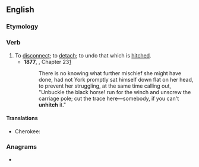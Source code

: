 ==English==

===Etymology===
{{prefix|en|un|hitch}}

===Verb===
{{en-verb}}

# To [[disconnect]]; to [[detach]]; to undo that which is [[hitch]]ed.
#* '''1877''', {{w|Anna Sewell}}, {{w|Black Beauty}} Chapter 23[http://en.wikisource.org/wiki/Black_Beauty/23]
#*: There is no knowing what further mischief she might have done, had not York promptly sat himself down flat on her head, to prevent her struggling, at the same time calling out, "Unbuckle the black horse! run for the winch and unscrew the carriage pole; cut the trace here—somebody, if you can't '''unhitch''' it."

====Translations====
{{trans-top|to undo that which is hitched}}
* Cherokee: {{t|chr|ᎫᏓᎴᎠ}}
{{trans-mid}}
{{trans-bottom}}

===Anagrams===
* {{anagrams|en|a=chhintu|Hutchin}}